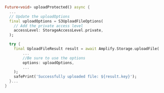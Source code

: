 ```dart
Future<void> uploadProtected() async {
  ...
  // Update the uploadOptions
  final uploadOptions = S3UploadFileOptions(
    // Add the private access level
    accessLevel: StorageAccessLevel.private,
  );

  try {
    final UploadFileResult result = await Amplify.Storage.uploadFile(
        ...
        //Be sure to use the options
        options: uploadOptions,
        ...
    );
    safePrint('Successfully uploaded file: ${result.key}');
  }...
}
```
